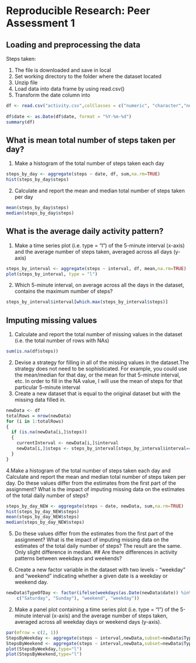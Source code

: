 # Reproducible Research: Peer Assessment 1

## Loading and preprocessing the data

Steps taken:

1. The file is downloaded and save in local
2. Set working directory to the folder where the dataset located
3. Unzip file
4. Load data into data frame by using read.csv() 
5. Transform the date column into 
```{r,echo=TRUE}
df <- read.csv("activity.csv",colClasses = c("numeric", "character","numeric")) 
        
df$date <- as.Date(df$date, format = "%Y-%m-%d")
summary(df)
```
## What is mean total number of steps taken per day?
1. Make a histogram of the total number of steps taken each day

```{r,echo=TRUE}
steps_by_day <- aggregate(steps ~ date, df, sum,na.rm=TRUE)
hist(steps_by_day$steps)
```
2. Calculate and report the mean and median total number of steps taken per day

```{r,echo=TRUE}
mean(steps_by_day$steps)
median(steps_by_day$steps)
```

## What is the average daily activity pattern?
1. Make a time series plot (i.e. type = "l") of the 5-minute interval (x-axis) and the average number of steps taken, averaged across all days (y-axis)
```{r,echo=TRUE}
steps_by_interval <- aggregate(steps ~ interval, df, mean,na.rm=TRUE)
plot(steps_by_interval, type = "l")
```

2. Which 5-minute interval, on average across all the days in the dataset, contains the maximum number of steps?
```{r,echo=TRUE}
steps_by_interval$interval[which.max(steps_by_interval$steps)]
```
## Imputing missing values
1. Calculate and report the total number of missing values in the dataset (i.e. the total number of rows with NAs)
```{r,echo=TRUE}
sum(is.na(df$steps))
```
2. Devise a strategy for filling in all of the missing values in the dataset.The strategy does not need to be sophisticated. For example, you could use the mean/median for that day, or the mean for that 5-minute interval, etc.
In order to fill in the NA value, I will use the mean of steps for that particular 5-minute interval
3. Create a new dataset that is equal to the original dataset but with the missing data filled in.
```{r,echo=TRUE}
newData <- df
totalRows = nrow(newData)
for (i in 1:totalRows)
{
  if (is.na(newData[i,]$steps))
  {
    currentInterval <- newData[i,]$interval
    newData[i,]$steps <- steps_by_interval[steps_by_interval$interval==currentInterval,]$steps
  }
}
```
4.Make a histogram of the total number of steps taken each day and Calculate and report the mean and median total number of steps taken per day. Do these values differ from the estimates from the first part of the assignment? What is the impact of imputing missing data on the estimates of the total daily number of steps?
```{r,echo=TRUE}
steps_by_day_NEW <- aggregate(steps ~ date, newData, sum,na.rm=TRUE)
hist(steps_by_day_NEW$steps)
mean(steps_by_day_NEW$steps)
median(steps_by_day_NEW$steps)
```
5. Do these values differ from the estimates from the first part of the assignment? What is the impact of imputing missing data on the estimates of the total daily number of steps?
The result are the same. Only slight difference in median.
## Are there differences in activity patterns between weekdays and weekends?

1. Create a new factor variable in the dataset with two levels - "weekday" and "weekend" indicating whether a given date is a weekday or weekend day.

```{r,echo=TRUE}
newData$TypeOfDay <- factor(ifelse(weekdays(as.Date(newData$date)) %in% 
    c("Saturday", "Sunday"), "weekend", "weekday"))
```

2. Make a panel plot containing a time series plot (i.e. type = "l") of the 5-minute interval (x-axis) and the average number of steps taken, averaged across all weekday days or weekend days (y-axis).
```{r,echo=TRUE}
par(mfrow = c(2, 1))
StepsByWeekday <- aggregate(steps ~ interval,newData,subset=newData$TypeOfDay=="weekday",FUN=mean)
StepsByWeekend <- aggregate(steps ~ interval,newData,subset=newData$TypeOfDay=="weekend",FUN=mean)
plot(StepsByWeekday,type="l")
plot(StepsByWeekend,type="l")
```
